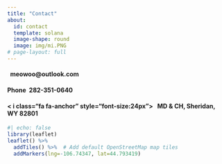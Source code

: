 ```yaml
---
title: "Contact"
about: 
  id: contact
  template: solana
  image-shape: round
  image: img/mi.PNG
# page-layout: full
---
```


::: {#contact}
#### <i class="fa fa-address-book"></i><i class="fa fa-address-book"></i>   meowoo\@outlook.com

#### Phone  282-351-0640

#### \< i class="fa fa-anchor" style="font-size:24px"\>   MD & CH, Sheridan, WY 82801
:::

```r
#| echo: false
library(leaflet)
leaflet() %>%
  addTiles() %>%  # Add default OpenStreetMap map tiles
  addMarkers(lng=-106.74347, lat=44.793419)
```

<br>
